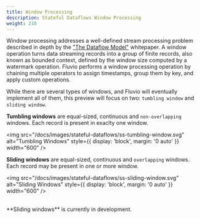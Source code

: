 ```yaml
---
title: Window Processing
description: Stateful Dataflows Window Processing
weight: 210
---
```


Window processing addresses a well-defined stream processing problem described in depth by the ["The Dataflow Model"] whitepaper. A window operation turns data streaming records into a group of finite records, also known as bounded context, defined by the window size computed by a watermark operation. Fluvio performs a window processing operation by chaining multiple operators to assign timestamps, group them by key, and apply custom operations.

While there are several types of windows, and Fluvio will eventually implement all of them, this preview will focus on two: `tumbling window` and `sliding window`.

**Tumbling windows** are equal-sized, continuous and `non-overlapping` windows. Each record is present in exaclty one window.

<img src="/docs/images/stateful-dataflows/ss-tumbling-window.svg" alt="Tumbling Windows"  style={{ display: 'block', margin: '0 auto' }} width="600" />

**Sliding windows** are equal-sized, continuous and `overlapping` windows. Each record may be present in one or more window.

<img src="/docs/images/stateful-dataflows/ss-sliding-window.svg" alt="Sliding Windows"  style={{ display: 'block', margin: '0 auto' }} width="600" />

<br />

<Alert>
  **Sliding windows** is currently in development.
</Alert>

["The Dataflow Model"]: https://storage.googleapis.com/pub-tools-public-publication-data/pdf/43864.pdf
